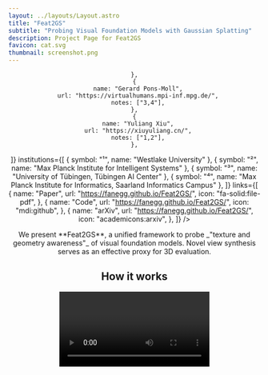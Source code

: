 ```yaml
---
layout: ../layouts/Layout.astro
title: "Feat2GS"
subtitle: "Probing Visual Foundation Models with Gaussian Splatting"
description: Project Page for Feat2GS
favicon: cat.svg
thumbnail: screenshot.png
---
```








<Header
  title={frontmatter.title}
  subtitle={frontmatter.subtitle}
  authors={[
    {
      name: "Yue Chen",
      url: "https://fanegg.github.io/",
      notes: ["1"],
    },
    {
      name: "Xingyu Chen",
      url: "https://rover-xingyu.github.io/",
      notes: ["1"],
    },
    {
      name: "Anpei Chen",
      url: "https://apchenstu.github.io/",
      notes: ["1,3"],

    },
    {
      name: "Gerard Pons-Moll",
      url: "https://virtualhumans.mpi-inf.mpg.de/",
      notes: ["3,4"],
    },
    {
      name: "Yuliang Xiu",
      url: "https://xiuyuliang.cn/",
      notes: ["1,2"],
    },
  ]}
  institutions={[
    { symbol: "¹", name: "Westlake University" },
    { symbol: "²", name: "Max Planck Institute for Intelligent Systems" },
    { symbol: "³", name: "University of Tübingen, Tübingen AI Center" },
    { symbol: "⁴", name: "Max Planck Institute for Informatics, Saarland Informatics Campus" },
  ]} 
  links={[
    {
      name: "Paper",
      url: "https://fanegg.github.io/Feat2GS/",
      icon: "fa-solid:file-pdf",
    },
    {
      name: "Code",
      url: "https://fanegg.github.io/Feat2GS/",
      icon: "mdi:github",
    },
    {
      name: "arXiv",
      url: "https://fanegg.github.io/Feat2GS/",
      icon: "academicons:arxiv",
    },
  ]}
  />



<Image source={motivation} altText="Motivation" className="max-w-[800px] mx-auto px-4 sm:px-0"  />

<div className="text-center max-w-3xl mx-auto">
  We present **Feat2GS**, a unified framework to probe _"texture and geometry awareness"_ of visual foundation models. Novel view synthesis serves as an effective proxy for 3D evaluation.
</div>

 ## How it works   

  <Video source={pipe} controls={false} />
  Casually captured photos are input into visual foundation models (VFMs) to extract features and into a stereo reconstructor to obtain relative poses. Pixel-wise features are transformed into 3D Gaussians (3DGS) using a lightweight readout layer trained with photometric loss. 3DGS parameters, grouped into **G**eometry and **T**exture, enable separate analysis of geometry/texture awareness in VFMs, evaluated by novel view synthesis (NVS) quality on diverse, unposed open-world images. We conduct extensive experiments to probe the 3D awareness of several VFMs, and investigate the ingredients that lead to a 3D aware VFM. Building on these findings, we develop several variants that achieve SOTA across diverse datasets. This makes Feat2GS useful for probing VFMs, and as a simple-yet-effective baseline for NVS.

## Video
  <YouTubeVideo videoId="wjZofJX0v4M" />

## Average for Novel View Synthesis across six datasets
<RadarChart className="my-8" />

## Novel View Synthesis _aligns well with_ Pointcloud Error Map
<CompareVideos videos={Metric3dData} className="w-1/2 mx-auto" />

## Geometry Probing
<CompareVideos videos={GeometryData} />

## Texture Probing
<CompareVideos videos={TextureData} defaultLabels={TextureConfig.defaultLabels} />

## All=Geometry+Texture Probing
<CompareVideos videos={AllData} className="w-1/2 mx-auto" />

## Application
<MergeVideo videos={ApplicationData} />


## BibTeX citation

```bibtex
@article{chen2024feat2gs,
  author = {Chen, Yue and Chen, Xingyu and Chen, Anpei and Pons-Moll, Gerard and Xiu, Yuliang},
  title = {Feat2GS: Probing Visual Foundation Models with Gaussian Splatting},
  year = {2024},
  journal={arXiv preprint},
}
```